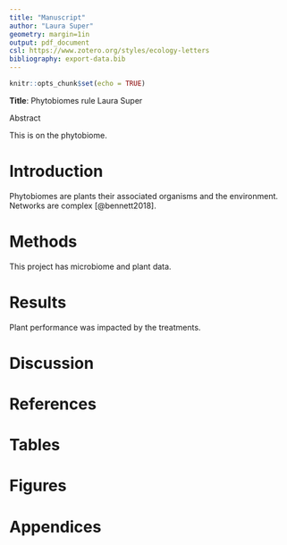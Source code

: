 ```yaml
---
title: "Manuscript"
author: "Laura Super"
geometry: margin=1in
output: pdf_document
csl: https://www.zotero.org/styles/ecology-letters
bibliography: export-data.bib
---
```


```r
knitr::opts_chunk$set(echo = TRUE)
```

**Title**: Phytobiomes rule Laura Super

\newpage

Abstract

This is on the phytobiome.

# Introduction

Phytobiomes are plants their associated organisms and the environment.
Networks are complex [@bennett2018].


# Methods

This project has microbiome and plant data.

# Results

Plant performance was impacted by the treatments.

# Discussion

# References

# Tables

# Figures

# Appendices
